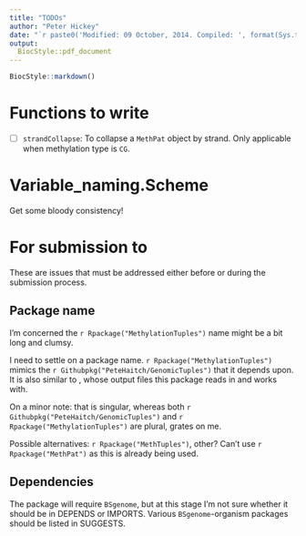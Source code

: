 ```yaml
---
title: "TODOs"
author: "Peter Hickey"
date: "`r paste0('Modified: 09 October, 2014. Compiled: ', format(Sys.time(), '%d %B, %Y'))`"
output:
  BiocStyle::pdf_document
---
```


<!--
%% \VignetteEngine{knitr::knitr}
-->

```r
BiocStyle::markdown()
```

# Functions to write

- [ ] `strandCollapse`: To collapse a `MethPat` object by strand. Only 
applicable when methylation type is `CG`.

# Variable_naming.Scheme

Get some bloody consistency! 


# For submission to \Bioconductor{}

These are issues that must be addressed either before or during the 
\Bioconductor{} submission process.

## Package name

I'm concerned the `r Rpackage("MethylationTuples")` name might be a bit long 
and clumsy.

I need to settle on a package name. `r Rpackage("MethylationTuples")` mimics 
the `r Githubpkg("PeteHaitch/GenomicTuples")` that it depends upon. It is also 
similar to \software{methtuple}, whose output files this package reads in and 
works with.

On a minor note: that \software{methtuple} is singular, whereas both 
`r Githubpkg("PeteHaitch/GenomicTuples")` and `r Rpackage("MethylationTuples")` 
are plural, grates on me.

Possible alternatives:  `r Rpackage("MethTuples")`, other? Can't use 
`r Rpackage("MethPat")` as this is already being used.

## Dependencies

The package will require `BSgenome`, but at this stage I'm not sure whether it 
should be in DEPENDS or IMPORTS. Various `BSgenome`-organism packages should be 
listed in SUGGESTS.